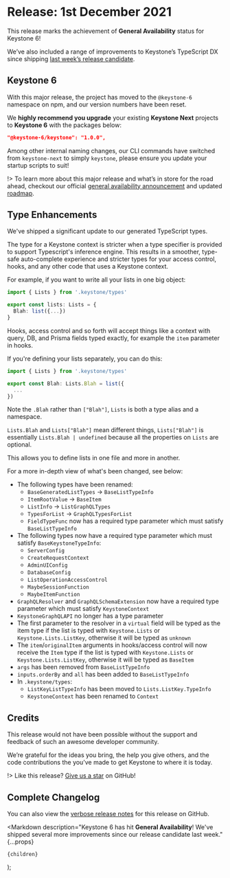 
# Release: 1st December 2021

This release marks the achievement of **General Availability** status for Keystone 6! <Emoji symbol="🚀" alt="Rocket"/>

We’ve also included a range of improvements to Keystone’s TypeScript DX since shipping [last week’s release candidate](/releases/2021-11-24).

## Keystone 6 <Emoji symbol="⚡️" alt="Lightning" />

With this major release, the project has moved to the `@keystone-6` namespace on npm, and our version numbers have been reset.

We **highly recommend you upgrade** your existing **Keystone Next** projects to **Keystone 6** with the packages below:

```json
"@keystone-6/keystone": "1.0.0",
```

Among other internal naming changes, our CLI commands have switched from `keystone-next` to simply `keystone`, please ensure you update your startup scripts to suit!

!> To learn more about this major release and what’s in store for the road ahead, checkout our official [general availability announcement](/updates/general-availability) and updated [roadmap](/updates/roadmap).

## Type Enhancements <Emoji symbol="✨" alt="Sparkles" />

We've shipped a significant update to our generated TypeScript types.

The type for a Keystone context is stricter when a type specifier is provided to support Typescript's inference engine.
This results in a smoother, type-safe auto-complete experience and stricter types for your access control, hooks, and any other code that uses a Keystone context. 


For example, if you want to write all your lists in one big object:

```ts
import { Lists } from '.keystone/types'

export const lists: Lists = {
  Blah: list({...})
}
```

Hooks, access control and so forth will accept things like a context with query, DB, and Prisma fields typed exactly, for example the `item` parameter in hooks.

If you're defining your lists separately, you can do this:

```ts
import { Lists } from '.keystone/types'

export const Blah: Lists.Blah = list({
  ...
})
```

Note the `.Blah` rather than `["Blah"]`, `Lists` is both a type alias and a namespace.

`Lists.Blah` and `Lists["Blah"]` mean different things, `Lists["Blah"]` is essentially `Lists.Blah | undefined` because all the properties on `Lists` are optional.

This allows you to define lists in one file and more in another.

For a more in-depth view of what's been changed, see below:

- The following types have been renamed:
  - `BaseGeneratedListTypes` → `BaseListTypeInfo`
  - `ItemRootValue` → `BaseItem`
  - `ListInfo` → `ListGraphQLTypes`
  - `TypesForList` → `GraphQLTypesForList`
  - `FieldTypeFunc` now has a required type parameter which must satisfy `BaseListTypeInfo`
- The following types now have a required type parameter which must satisfy `BaseKeystoneTypeInfo`:
    - `ServerConfig`
    - `CreateRequestContext`
    - `AdminUIConfig`
    - `DatabaseConfig`
    - `ListOperationAccessControl`
    - `MaybeSessionFunction`
    - `MaybeItemFunction`
- `GraphQLResolver` and `GraphQLSchemaExtension` now have a required type parameter which must satisfy `KeystoneContext`
- `KeystoneGraphQLAPI` no longer has a type parameter
- The first parameter to the resolver in a `virtual` field will be typed as the item type if the list is typed with `Keystone.Lists` or `Keystone.Lists.ListKey`, otherwise it will be typed as `unknown`
- The `item`/`originalItem` arguments in hooks/access control will now receive the `Item` type if the list is typed with `Keystone.Lists` or `Keystone.Lists.ListKey`, otherwise it will be typed as `BaseItem`
- `args` has been removed from `BaseListTypeInfo`
- `inputs.orderBy` and `all` has been added to `BaseListTypeInfo`
- In `.keystone/types`:
  - `ListKeyListTypeInfo` has been moved to `Lists.ListKey.TypeInfo`
  - `KeystoneContext` has been renamed to `Context`

## Credits <Emoji symbol="💫" alt="Circle Star" />

This release would not have been possible without the support and feedback of such an awesome developer community.

We’re grateful for the ideas you bring, the help you give others, and the code contributions the you’ve made to get Keystone to where it is today.

!> Like this release? [Give us a star](https://github.com/keystonejs/keystone) on GitHub!

## Complete Changelog <Emoji symbol="📜" alt="Scroll" />

You can also view the [verbose release notes](https://github.com/keystonejs/keystone/pull/7018) for this release on GitHub.

  <Markdown
    description="Keystone 6 has hit **General Availability**! We've shipped several more improvements since our release candidate last week."
    {...props}
  >
    {children}
  </Markdown>
);
